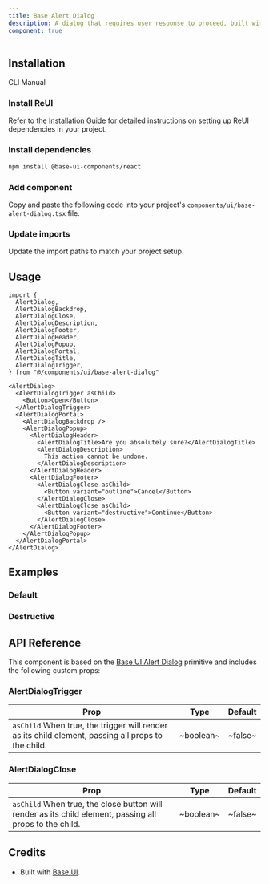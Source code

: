 ```yaml
---
title: Base Alert Dialog
description: A dialog that requires user response to proceed, built with Base UI components.
component: true
---
```


<ComponentPreview name="base-alert-dialog/default" />

## Installation

<Tabs defaultValue="cli">

<TabsList>
  <TabsTrigger value="cli">CLI</TabsTrigger>
  <TabsTrigger value="manual">Manual</TabsTrigger>
</TabsList>

<TabsContent value="cli">
  <CliCommands name="base-alert-dialog" />
</TabsContent>

<TabsContent value="manual">
<Steps>

### Install ReUI

Refer to the [Installation Guide](/docs/installation) for detailed instructions on setting up ReUI dependencies in your project.

### Install dependencies

```bash
npm install @base-ui-components/react
```

### Add component

Copy and paste the following code into your project's `components/ui/base-alert-dialog.tsx` file.

<ComponentPreview name="base-alert-dialog" />

### Update imports

Update the import paths to match your project setup.

</Steps>
</TabsContent>

</Tabs>

## Usage

```tsx
import {
  AlertDialog,
  AlertDialogBackdrop,
  AlertDialogClose,
  AlertDialogDescription,
  AlertDialogFooter,
  AlertDialogHeader,
  AlertDialogPopup,
  AlertDialogPortal,
  AlertDialogTitle,
  AlertDialogTrigger,
} from "@/components/ui/base-alert-dialog"
```

```tsx
<AlertDialog>
  <AlertDialogTrigger asChild>
    <Button>Open</Button>
  </AlertDialogTrigger>
  <AlertDialogPortal>
    <AlertDialogBackdrop />
    <AlertDialogPopup>
      <AlertDialogHeader>
        <AlertDialogTitle>Are you absolutely sure?</AlertDialogTitle>
        <AlertDialogDescription>
          This action cannot be undone.
        </AlertDialogDescription>
      </AlertDialogHeader>
      <AlertDialogFooter>
        <AlertDialogClose asChild>
          <Button variant="outline">Cancel</Button>
        </AlertDialogClose>
        <AlertDialogClose asChild>
          <Button variant="destructive">Continue</Button>
        </AlertDialogClose>
      </AlertDialogFooter>
    </AlertDialogPopup>
  </AlertDialogPortal>
</AlertDialog>
```

## Examples

### Default

<ExamplePreview path="base-alert-dialog/default" />

### Destructive

<ExamplePreview path="base-alert-dialog/destructive" />

## API Reference

This component is based on the [Base UI Alert Dialog](https://base-ui.com/react/components/alert-dialog) primitive and includes the following custom props:

### AlertDialogTrigger

| **Prop** | **Type** | **Default** |
| --- | --- | --- |
| `asChild` <PopoverInfo>When true, the trigger will render as its child element, passing all props to the child.</PopoverInfo> | ~boolean~ | ~false~ |

### AlertDialogClose

| **Prop** | **Type** | **Default** |
| --- | --- | --- |
| `asChild` <PopoverInfo>When true, the close button will render as its child element, passing all props to the child.</PopoverInfo> | ~boolean~ | ~false~ |

## Credits

- Built with [Base UI](https://base-ui.com/react/components/alert-dialog). 